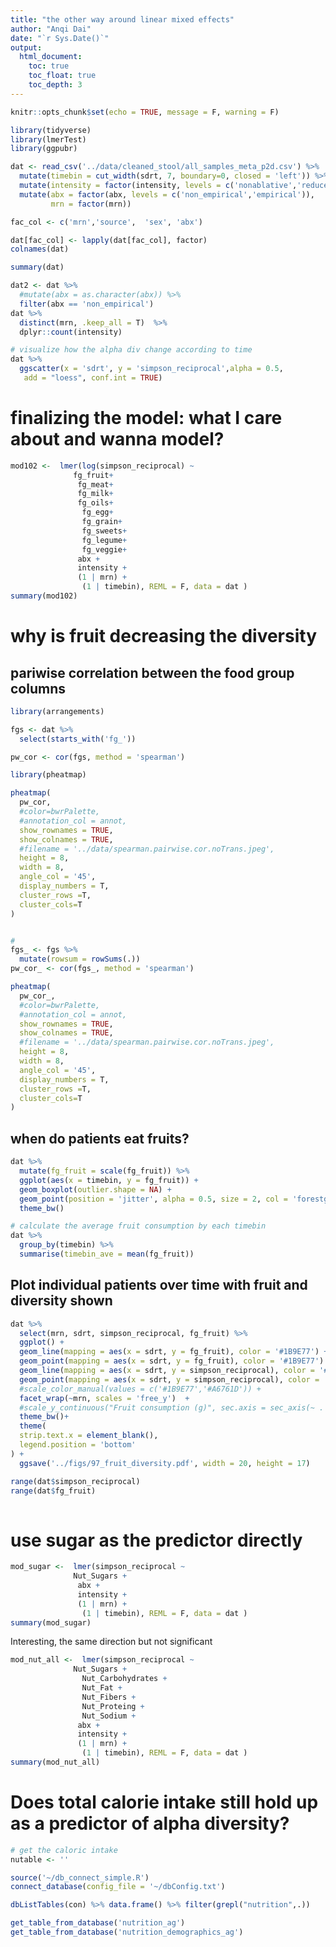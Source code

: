 ```yaml
---
title: "the other way around linear mixed effects"
author: "Anqi Dai"
date: "`r Sys.Date()`"
output:
  html_document:  
    toc: true
    toc_float: true 
    toc_depth: 3
---
```


```r
knitr::opts_chunk$set(echo = TRUE, message = F, warning = F)
```

```r
library(tidyverse)
library(lmerTest)
library(ggpubr)
```

```r
dat <- read_csv('../data/cleaned_stool/all_samples_meta_p2d.csv') %>% 
  mutate(timebin = cut_width(sdrt, 7, boundary=0, closed = 'left')) %>% 
  mutate(intensity = factor(intensity, levels = c('nonablative','reduced','ablative'))) %>% 
  mutate(abx = factor(abx, levels = c('non_empirical','empirical')),
         mrn = factor(mrn))

fac_col <- c('mrn','source',  'sex', 'abx')

dat[fac_col] <- lapply(dat[fac_col], factor)  
colnames(dat)

summary(dat)

dat2 <- dat %>% 
  #mutate(abx = as.character(abx)) %>% 
  filter(abx == 'non_empirical')
dat %>% 
  distinct(mrn, .keep_all = T)  %>% 
  dplyr::count(intensity)
```

```r
# visualize how the alpha div change according to time
dat %>% 
  ggscatter(x = 'sdrt', y = 'simpson_reciprocal',alpha = 0.5, 
   add = "loess", conf.int = TRUE) 
```



# finalizing the model: what I care about and wanna model?

```r
mod102 <-  lmer(log(simpson_reciprocal) ~ 
              fg_fruit+
               fg_meat+
               fg_milk+
               fg_oils+
                fg_egg+ 
                fg_grain+
                fg_sweets+
                fg_legume+
                fg_veggie+
               abx + 
               intensity + 
               (1 | mrn) +
                (1 | timebin), REML = F, data = dat )
summary(mod102)
```

# why is fruit decreasing the diversity 

## pariwise correlation between the food group columns

```r
library(arrangements)

fgs <- dat %>% 
  select(starts_with('fg_'))

pw_cor <- cor(fgs, method = 'spearman')

library(pheatmap)

pheatmap(
  pw_cor,
  #color=bwrPalette, 
  #annotation_col = annot,
  show_rownames = TRUE,
  show_colnames = TRUE,
  #filename = '../data/spearman.pairwise.cor.noTrans.jpeg',
  height = 8,
  width = 8,
  angle_col = '45',
  display_numbers = T,
  cluster_rows =T,
  cluster_cols=T
)


# 
fgs_ <- fgs %>% 
  mutate(rowsum = rowSums(.))
pw_cor_ <- cor(fgs_, method = 'spearman')

pheatmap(
  pw_cor_,
  #color=bwrPalette, 
  #annotation_col = annot,
  show_rownames = TRUE,
  show_colnames = TRUE,
  #filename = '../data/spearman.pairwise.cor.noTrans.jpeg',
  height = 8,
  width = 8,
  angle_col = '45',
  display_numbers = T,
  cluster_rows =T,
  cluster_cols=T
)
```


## when do patients eat fruits?

```r
dat %>% 
  mutate(fg_fruit = scale(fg_fruit)) %>% 
  ggplot(aes(x = timebin, y = fg_fruit)) +
  geom_boxplot(outlier.shape = NA) +
  geom_point(position = 'jitter', alpha = 0.5, size = 2, col = 'forestgreen') +
  theme_bw()
```

```r
# calculate the average fruit consumption by each timebin
dat %>% 
  group_by(timebin) %>% 
  summarise(timebin_ave = mean(fg_fruit))
```

## Plot individual patients over time with fruit and diversity shown



```r
dat %>% 
  select(mrn, sdrt, simpson_reciprocal, fg_fruit) %>% 
  ggplot() +
  geom_line(mapping = aes(x = sdrt, y = fg_fruit), color = '#1B9E77') +
  geom_point(mapping = aes(x = sdrt, y = fg_fruit), color = '#1B9E77') +
  geom_line(mapping = aes(x = sdrt, y = simpson_reciprocal), color = '#A6761D') +
  geom_point(mapping = aes(x = sdrt, y = simpson_reciprocal), color = '#A6761D') +
  #scale_color_manual(values = c('#1B9E77','#A6761D')) +
  facet_wrap(~mrn, scales = 'free_y')  +
  #scale_y_continuous("Fruit consumption (g)", sec.axis = sec_axis(~ . / 4, name = "simpson_reciprocal")) +
  theme_bw()+
  theme(
  strip.text.x = element_blank(),
  legend.position = 'bottom'
) +
  ggsave('../figs/97_fruit_diversity.pdf', width = 20, height = 17)

range(dat$simpson_reciprocal)
range(dat$fg_fruit)
 
```









 
# use sugar as the predictor directly 

```r
mod_sugar <-  lmer(simpson_reciprocal ~ 
              Nut_Sugars +
               abx + 
               intensity + 
               (1 | mrn) +
                (1 | timebin), REML = F, data = dat )
summary(mod_sugar)
```

Interesting, the same direction but not significant

```r
mod_nut_all <-  lmer(simpson_reciprocal ~ 
              Nut_Sugars + 
                Nut_Carbohydrates +
                Nut_Fat +
                Nut_Fibers +
                Nut_Proteing +
                Nut_Sodium +
               abx + 
               intensity + 
               (1 | mrn) +
                (1 | timebin), REML = F, data = dat )
summary(mod_nut_all)
```

# Does total calorie intake still hold up as a predictor of alpha diversity?

```r
# get the caloric intake 
nutable <- ''

source('~/db_connect_simple.R')
connect_database(config_file = '~/dbConfig.txt')

dbListTables(con) %>% data.frame() %>% filter(grepl("nutrition",.))

get_table_from_database('nutrition_ag')
get_table_from_database('nutrition_demographics_ag')
```


